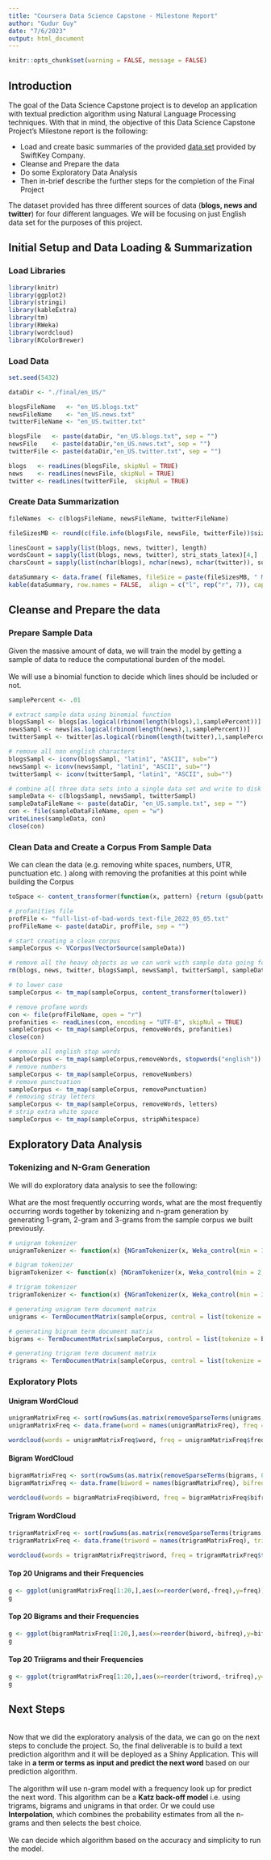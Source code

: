 ```yaml
---
title: "Coursera Data Science Capstone - Milestone Report"
author: "Gudur Guy"
date: "7/6/2023"
output: html_document
---
```


```r
knitr::opts_chunk$set(warning = FALSE, message = FALSE) 
```

## Introduction

The goal of the Data Science Capstone project is to develop an application with textual prediction algorithm using Natural Language Processing techniques. With that in mind, the objective of this Data Science Capstone Project's Milestone report is the following: 


* Load and create basic summaries of the provided [data set](https://d396qusza40orc.cloudfront.net/dsscapstone/dataset/Coursera-SwiftKey.zip) provided by SwiftKey Company.
* Cleanse and Prepare the data
* Do some Exploratory Data Analysis
* Then in-brief describe the further steps for the completion of the Final Project

The dataset provided has three different sources of data (**blogs, news and twitter**) for four different languages. We will be focusing on just English data set for the purposes of this project.


## Initial Setup and Data Loading & Summarization

### Load Libraries
```r
library(knitr)
library(ggplot2)
library(stringi)
library(kableExtra)
library(tm)
library(RWeka)
library(wordcloud)
library(RColorBrewer)
```

### Load Data

```r
set.seed(5432)

dataDir <- "./final/en_US/"

blogsFileName   <- "en_US.blogs.txt"
newsFileName    <- "en_US.news.txt"
twitterFileName <- "en_US.twitter.txt"

blogsFile   <- paste(dataDir, "en_US.blogs.txt", sep = "")
newsFile    <- paste(dataDir,"en_US.news.txt", sep = "")
twitterFile <- paste(dataDir,"en_US.twitter.txt", sep = "")

blogs   <- readLines(blogsFile, skipNul = TRUE)
news    <- readLines(newsFile, skipNul = TRUE)
twitter <- readLines(twitterFile,  skipNul = TRUE) 
```

### Create Data Summarization



```r

fileNames  <- c(blogsFileName, newsFileName, twitterFileName)

fileSizesMB <- round(c(file.info(blogsFile, newsFile, twitterFile))$size /1024 ^ 2)

linesCount = sapply(list(blogs, news, twitter), length)
wordsCount = sapply(list(blogs, news, twitter), stri_stats_latex)[4,]
charsCount = sapply(list(nchar(blogs), nchar(news), nchar(twitter)), sum)

dataSummary <- data.frame( fileNames, fileSize = paste(fileSizesMB, " MB"), linesCount, wordsCount, charsCount )
kable(dataSummary, row.names = FALSE,  align = c("l", rep("r", 7)), caption = "Files Data Summary") %>% kable_styling(position = "left")

```


## Cleanse and Prepare the data

### Prepare Sample Data

Given the massive amount of data, we will train the model by getting a sample of data to reduce the computational burden of the model.
\
\
We will use a binomial function to decide which lines should be included or not.

```r

samplePercent <- .01

# extract sample data using binomial function
blogsSampl <- blogs[as.logical(rbinom(length(blogs),1,samplePercent))]
newsSampl <- news[as.logical(rbinom(length(news),1,samplePercent))]
twitterSampl <- twitter[as.logical(rbinom(length(twitter),1,samplePercent))]

# remove all non english characters 
blogsSampl <- iconv(blogsSampl, "latin1", "ASCII", sub="")
newsSampl <- iconv(newsSampl, "latin1", "ASCII", sub="")
twitterSampl <- iconv(twitterSampl, "latin1", "ASCII", sub="")

# combine all three data sets into a single data set and write to disk for the future
sampleData <- c(blogsSampl, newsSampl, twitterSampl)
sampleDataFileName <- paste(dataDir, "en_US.sample.txt", sep = "")
con <- file(sampleDataFileName, open = "w")
writeLines(sampleData, con)
close(con)

```

### Clean Data and Create a Corpus From Sample Data

We can clean the data (e.g. removing white spaces, numbers, UTR, punctuation etc. ) along with removing the profanities at this point while building the Corpus


```r
toSpace <- content_transformer(function(x, pattern) {return (gsub(pattern," ",x))})

```

```r
# profanities file
profFile <- "full-list-of-bad-words_text-file_2022_05_05.txt"
profFileName <- paste(dataDir, profFile, sep = "")

# start creating a clean corpus
sampleCorpus <- VCorpus(VectorSource(sampleData))

# remove all the heavy objects as we can work with sample data going forward
rm(blogs, news, twitter, blogsSampl, newsSampl, twitterSampl, sampleData)

# to lower case
sampleCorpus <- tm_map(sampleCorpus, content_transformer(tolower))

# remove profane words
con <- file(profFileName, open = "r")
profanities <- readLines(con, encoding = "UTF-8", skipNul = TRUE)
sampleCorpus <- tm_map(sampleCorpus, removeWords, profanities)
close(con)

# remove all english stop words 
sampleCorpus <- tm_map(sampleCorpus,removeWords, stopwords("english"))
# remove numbers
sampleCorpus <- tm_map(sampleCorpus, removeNumbers)
# remove punctuation
sampleCorpus <- tm_map(sampleCorpus, removePunctuation)
# removing stray letters 
sampleCorpus <- tm_map(sampleCorpus, removeWords, letters)
# strip extra white space
sampleCorpus <- tm_map(sampleCorpus, stripWhitespace)
```

## Exploratory Data Analysis

### Tokenizing and N-Gram Generation

We will do exploratory data analysis to see the following:
\
\
What are the most frequently occurring words, what are the most frequently occurring words together by tokenizing and n-gram generation by generating 1-gram, 2-gram and 3-grams from the sample corpus we built previously.

```r
# unigram tokenizer
unigramTokenizer <- function(x) {NGramTokenizer(x, Weka_control(min = 1, max = 1))}

# bigram tokenizer
bigramTokenizer <- function(x) {NGramTokenizer(x, Weka_control(min = 2, max = 2))}

# trigram tokenizer
trigramTokenizer <- function(x) {NGramTokenizer(x, Weka_control(min = 3, max = 3))}

# generating unigram term document matrix
unigrams <- TermDocumentMatrix(sampleCorpus, control = list(tokenize = unigramTokenizer))

# generating bigram term document matrix
bigrams <- TermDocumentMatrix(sampleCorpus, control = list(tokenize = bigramTokenizer))

# generating trigram term document matrix
trigrams <- TermDocumentMatrix(sampleCorpus, control = list(tokenize = trigramTokenizer))
```

### Exploratory Plots

#### Unigram WordCloud

```r
unigramMatrixFreq <- sort(rowSums(as.matrix(removeSparseTerms(unigrams, 0.99))), decreasing = TRUE)
unigramMatrixFreq <- data.frame(word = names(unigramMatrixFreq), freq = unigramMatrixFreq)

wordcloud(words = unigramMatrixFreq$word, freq = unigramMatrixFreq$freq, min.freq = 1, max.words=100, random.order=FALSE, rot.per=0.35, colors=brewer.pal(12, "Set3"))
```

#### Bigram WordCloud


```r
bigramMatrixFreq <- sort(rowSums(as.matrix(removeSparseTerms(bigrams, 0.999))), decreasing = TRUE)
bigramMatrixFreq <- data.frame(biword = names(bigramMatrixFreq), bifreq = bigramMatrixFreq)

wordcloud(words = bigramMatrixFreq$biword, freq = bigramMatrixFreq$bifreq, min.freq = 1, max.words=50, random.order=FALSE, rot.per=0.35, colors=brewer.pal(12, "Set3"))

```

#### Trigram WordCloud


```r
trigramMatrixFreq <- sort(rowSums(as.matrix(removeSparseTerms(trigrams, 0.9999))), decreasing = TRUE)
trigramMatrixFreq <- data.frame(triword = names(trigramMatrixFreq), trifreq = trigramMatrixFreq)

wordcloud(words = trigramMatrixFreq$triword, freq = trigramMatrixFreq$trifreq, min.freq = 1, max.words=50, random.order=FALSE, rot.per=0.35, colors=brewer.pal(12, "Set3"))
```

#### Top 20 Unigrams and their Frequencies


```r
g <- ggplot(unigramMatrixFreq[1:20,],aes(x=reorder(word,-freq),y=freq))+geom_bar(stat="identity",fill="blue") + geom_text(aes(label = freq), vjust = -0.20, size = 3) + xlab("Unigrams") + ylab("Frequency") +labs(title="Top 20 Unigrams") + theme(axis.text.x=element_text(angle=55, hjust=1))
g
```

#### Top 20 Bigrams and their Frequencies


```r
g <- ggplot(bigramMatrixFreq[1:20,],aes(x=reorder(biword,-bifreq),y=bifreq))+geom_bar(stat="identity",fill="blue") + geom_text(aes(label = bifreq), vjust = -0.20, size = 3) + xlab("Bigrams") + ylab("Frequency") +labs(title="Top 20 Bigrams") + theme(axis.text.x=element_text(angle=55, hjust=1))
g
```

#### Top 20 Triigrams and their Frequencies

```r
g <- ggplot(trigramMatrixFreq[1:20,],aes(x=reorder(triword,-trifreq),y=trifreq))+geom_bar(stat="identity",fill="blue") + geom_text(aes(label = trifreq), vjust = -0.20, size = 2) + xlab("Trigrams") + ylab("Frequency") +labs(title="Top 20 Trigrams") + theme(axis.text.x=element_text(angle=55, hjust=1))
g
```

## Next Steps

\
Now that we did the exploratory analysis of the data, we can go on the next steps to conclude the project. So, the final deliverable is to build a text prediction algorithm and it will be deployed as a Shiny Application. This will take in **a term or terms as input and predict the next word** based on our prediction algorithm. 
\
\
The algorithm will use n-gram model with a frequency look up for predict the next word.
This algorithm can be a **Katz back-off model** i.e. using trigrams, bigrams and unigrams in that order. Or we could use **Interpolation**, which combines the probability estimates from all the n-grams and then selects the best choice. 
\
\
We can decide which algorithm based on the accuracy and simplicity to run the model.

